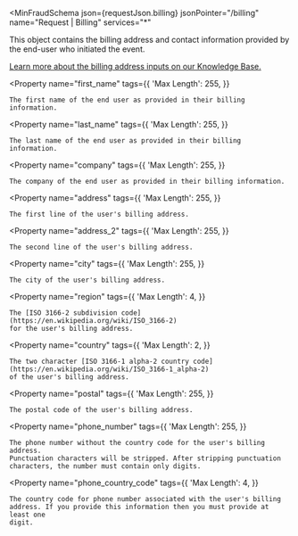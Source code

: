 
<MinFraudSchema
  json={requestJson.billing}
  jsonPointer="/billing"
  name="Request | Billing"
  services="*"
>
  This object contains the billing address and contact information provided by
  the end-user who initiated the event.

  [Learn more about the billing address inputs on our Knowledge
  Base.](https://support.maxmind.com/hc/en-us/articles/5447224594075-Billing-and-Shipping-Inputs#h_01G0YN48RWENDYCKN2J3RQK2S3)

  <Property
    name="first_name"
    tags={{
      'Max Length': 255,
    }}
  >
    The first name of the end user as provided in their billing information.
  </Property>

  <Property
    name="last_name"
    tags={{
      'Max Length': 255,
    }}
  >
    The last name of the end user as provided in their billing information.
  </Property>

  <Property
    name="company"
    tags={{
      'Max Length': 255,
    }}
  >
    The company of the end user as provided in their billing information.
  </Property>

  <Property
    name="address"
    tags={{
      'Max Length': 255,
    }}
  >
    The first line of the user's billing address.
  </Property>

  <Property
    name="address_2"
    tags={{
      'Max Length': 255,
    }}
  >
    The second line of the user's billing address.
  </Property>

  <Property
    name="city"
    tags={{
      'Max Length': 255,
    }}
  >
    The city of the user's billing address.
  </Property>

  <Property
    name="region"
    tags={{
      'Max Length': 4,
    }}
  >
    The [ISO 3166-2 subdivision code](https://en.wikipedia.org/wiki/ISO_3166-2)
    for the user's billing address.
  </Property>

  <Property
    name="country"
    tags={{
      'Max Length': 2,
    }}
  >
    The two character [ISO 3166-1 alpha-2 country code](https://en.wikipedia.org/wiki/ISO_3166-1_alpha-2)
    of the user's billing address.
  </Property>

  <Property
    name="postal"
    tags={{
      'Max Length': 255,
    }}
  >
    The postal code of the user's billing address.
  </Property>

  <Property
    name="phone_number"
    tags={{
      'Max Length': 255,
    }}
  >
    The phone number without the country code for the user's billing address.
    Punctuation characters will be stripped. After stripping punctuation
    characters, the number must contain only digits.
  </Property>

  <Property
    name="phone_country_code"
    tags={{
      'Max Length': 4,
    }}
  >
    The country code for phone number associated with the user's billing
    address. If you provide this information then you must provide at least one
    digit.
  </Property>
</MinFraudSchema>
